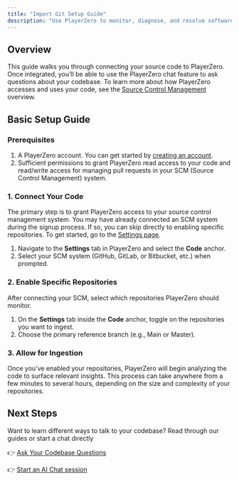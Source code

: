 ```yaml
---
title: "Import Git Setup Guide"
description: "Use PlayerZero to monitor, diagnose, and resolve software issues before they reach your users."
---
```


## Overview

This guide walks you through connecting your source code to PlayerZero. Once integrated, you’ll be able to use the PlayerZero chat feature to ask questions about your codebase. To learn more about how PlayerZero accesses and uses your code, see the [Source Control Management](/connect-data-to-playerzero/source-control-management) overview.

## Basic Setup Guide

### Prerequisites
1. A PlayerZero account. You can get started by [creating an account](https://www.playerzero.ai).
2. Sufficient permissions to grant PlayerZero read access to your code and read/write access for managing pull requests in your SCM (Source Control Management) system.

### 1. Connect Your Code
The primary step is to grant PlayerZero access to your source control management system. You may have already connected an SCM system during the signup process. If so, you can skip directly to enabling specific repositories. To get started, go to the [Settings page](https://go.playerzero.app/setting/repos).

1. Navigate to the **Settings** tab in PlayerZero and select the **Code** anchor.
2. Select your SCM system (GitHub, GitLab, or Bitbucket, etc.) when prompted.

### 2. Enable Specific Repositories
After connecting your SCM, select which repositories PlayerZero should monitor.

1. On the **Settings** tab inside the **Code** anchor, toggle on the repositories you want to ingest.
2. Choose the primary reference branch (e.g., Main or Master).

### 3. Allow for Ingestion
Once you’ve enabled your repositories, PlayerZero will begin analyzing the code to surface relevant insights. This process can take anywhere from a few minutes to several hours, depending on the size and complexity of your repositories.

## Next Steps

Want to learn different ways to talk to your codebase? Read through our guides or start a chat directly

👉 [Ask Your Codebase Questions](/use-cases/retrieve-insights-from-code/retrieve-insights-from-code-UC1)

👉 [Start an AI Chat session](https://go.playerzero.app)



